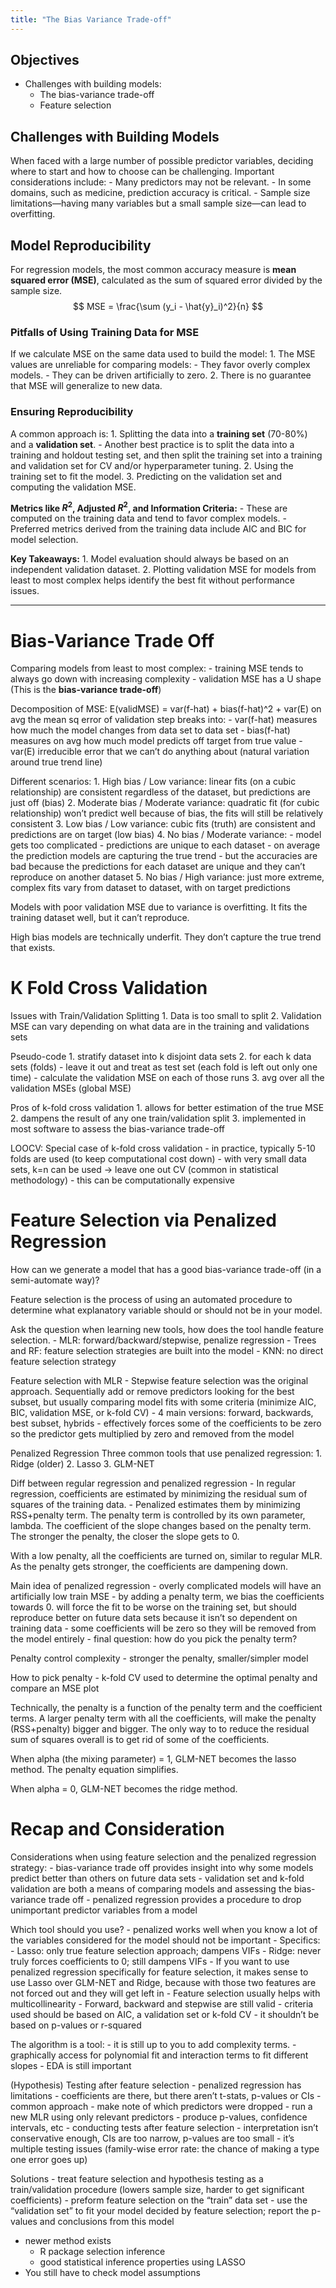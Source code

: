 ```yaml
---
title: "The Bias Variance Trade-off"
---
```


## Objectives

- Challenges with building models:
  - The bias-variance trade-off
  - Feature selection


## Challenges with Building Models

When faced with a large number of possible predictor variables, deciding where to start and how to choose can be challenging. Important considerations include:
- Many predictors may not be relevant.
- In some domains, such as medicine, prediction accuracy is critical.
- Sample size limitations—having many variables but a small sample size—can lead to overfitting.

## Model Reproducibility

For regression models, the most common accuracy measure is **mean squared error (MSE)**, calculated as the sum of squared error divided by the sample size.
$$ MSE = \frac{\sum (y_i - \hat{y}_i)^2}{n} $$

### Pitfalls of Using Training Data for MSE
If we calculate MSE on the same data used to build the model:
1. The MSE values are unreliable for comparing models:
   - They favor overly complex models.
   - They can be driven artificially to zero.
2. There is no guarantee that MSE will generalize to new data.

### Ensuring Reproducibility
A common approach is:
1. Splitting the data into a **training set** (70-80%) and a **validation set**.
  - Another best practice is to split the data into a training and holdout testing set, and then split the training set into a training and validation set for CV and/or hyperparameter tuning.
2. Using the training set to fit the model.
3. Predicting on the validation set and computing the validation MSE.

**Metrics like $R^2$, Adjusted $R^2$, and Information Criteria:**
- These are computed on the training data and tend to favor complex models.
- Preferred metrics derived from the training data include AIC and BIC for model selection.

**Key Takeaways:**
1. Model evaluation should always be based on an independent validation dataset.
2. Plotting validation MSE for models from least to most complex helps identify the best fit without performance issues.

---

# Bias-Variance Trade Off

Comparing models from least to most complex:
- training MSE tends to always go down with increasing complexity
- validation MSE has a U shape (This is the **bias-variance trade-off**)

Decomposition of MSE:
E(validMSE) = var(f-hat) + bias(f-hat)^2 + var(E)
on avg the mean sq error of validation step breaks into:
- var(f-hat) measures how much the model changes from data set to data set
- bias(f-hat) measures on avg how much model predicts off target from true value
- var(E) irreducible error that we can't do anything about (natural variation around true trend line)

Different scenarios:
1. High bias / Low variance: linear fits (on a cubic relationship) are consistent regardless of the dataset, but predictions are just off (bias)
2. Moderate bias / Moderate variance: quadratic fit (for cubic relationship) won't predict well because of bias, the fits will still be relatively consistent 
3. Low bias / Low variance: cubic fits (truth) are consistent and predictions are on target (low bias)
4. No bias / Moderate variance:
  - model gets too complicated
  - predictions are unique to each dataset
  - on average the prediction models are capturing the true trend
  - but the accuracies are bad because the predictions for each dataset are unique and they can't reproduce on another dataset
5. No bias / High variance: just more extreme, complex fits vary from dataset to dataset, with on target predictions

Models with poor validation MSE due to variance is overfitting. It fits the training dataset well, but it can't reproduce.

High bias models are technically underfit. They don't capture the true trend that exists.


# K Fold Cross Validation

Issues with Train/Validation Splitting
1. Data is too small to split
2. Validation MSE can vary depending on what data are in the training and validations sets

Pseudo-code
1. stratify dataset into k disjoint data sets
2. for each k data sets (folds)
  - leave it out and treat as test set (each fold is left out only one time)
  - calculate the validation MSE on each of those runs
3. avg over all the validation MSEs (global MSE)

Pros of k-fold cross validation
1. allows for better estimation of the true MSE
2. dampens the result of any one train/validation split
3. implemented in most software to assess the bias-variance trade-off

LOOCV: Special case of k-fold cross validation
- in practice, typically 5-10 folds are used (to keep computational cost down)
- with very small data sets, k=n can be used -> leave one out CV (common in statistical methodology)
- this can be computationally expensive


# Feature Selection via Penalized Regression

How can we generate a model that has a good bias-variance trade-off (in a semi-automate way)?

Feature selection is the process of using an automated procedure to determine what explanatory variable should or should not be in your model.

Ask the question when learning new tools, how does the tool handle feature selection.
- MLR: forward/backward/stepwise, penalize regression
- Trees and RF: feature selection strategies are built into the model
- KNN: no direct feature selection strategy

Feature selection with MLR
- Stepwise feature selection was the original approach. Sequentially add or remove predictors looking for the best subset, but usually comparing model fits with some criteria (minimize AIC, BIC, validation MSE, or k-fold CV)
- 4 main versions: forward, backwards, best subset, hybrids
- effectively forces some of the coefficients to be zero so the predictor gets multiplied by zero and removed from the model

Penalized Regression
Three common tools that use penalized regression:
1. Ridge (older)
2. Lasso
3. GLM-NET

Diff between regular regression and penalized regression
- In regular regression, coefficients are estimated by minimizing the residual sum of squares of the training data.
- Penalized estimates them by minimizing RSS+penalty term. The penalty term is controlled by its own parameter, lambda. The coefficient of the slope changes based on the penalty term. The stronger the penalty, the closer the slope gets to 0.

With a low penalty, all the coefficients are turned on, similar to regular MLR. As the penalty gets stronger, the coefficients are dampening down.

Main idea of penalized regression
- overly complicated models will have an artificially low train MSE
- by adding a penalty term, we bias the coefficients towards 0. will force the fit to be worse on the training set, but should reproduce better on future data sets because it isn't so dependent on training data
- some coefficients will be zero so they will be removed from the model entirely
- final question: how do you pick the penalty term?

Penalty control complexity - stronger the penalty, smaller/simpler model

How to pick penalty
- k-fold CV used to determine the optimal penalty and compare an MSE plot

Technically, the penalty is a function of the penalty term and the coefficient terms. A larger penalty term with all the coefficients, will make the penalty (RSS+penalty) bigger and bigger. The only way to to reduce the residual sum of squares overall is to get rid of some of the coefficients.

When alpha (the mixing parameter) = 1, GLM-NET becomes the lasso method. The penalty equation simplifies. 

When alpha = 0, GLM-NET becomes the ridge method. 


# Recap and Consideration

Considerations when using feature selection and the penalized regression strategy:
- bias-variance trade off provides insight into why some models predict better than others on future data sets
- validation set and k-fold validation are both a means of comparing models and assessing the bias-variance trade off
- penalized regression provides a procedure to drop unimportant predictor variables from a model

Which tool should you use?
- penalized works well when you know a lot of the variables considered for the model should not be important
- Specifics:
  - Lasso: only true feature selection approach; dampens VIFs
  - Ridge: never truly forces coefficients to 0; still dampens VIFs
  - If you want to use penalized regression specifically for feature selection, it makes sense to use Lasso over GLM-NET and Ridge, because with those two features are not forced out and they will get left in
- Feature selection usually helps with multicollinearity
- Forward, backward and stepwise are still valid
  - criteria used should be based on AIC, a validation set or k-fold CV
  - it shouldn't be based on p-values or r-squared
  
The algorithm is a tool:
- it is still up to you to add complexity terms.
- graphically access for polynomial fit and interaction terms to fit different slopes
- EDA is still important

(Hypothesis) Testing after feature selection
- penalized regression has limitations
  - coefficients are there, but there aren't t-stats, p-values or CIs
- common approach
  - make note of which predictors were dropped
  - run a new MLR using only relevant predictors
  - produce p-values, confidence intervals, etc
- conducting tests after feature selection
  - interpretation isn't conservative enough, CIs are too narrow, p-values are too small
  - it's multiple testing issues (family-wise error rate: the chance of making a type one error goes up)
  
Solutions
- treat feature selection and hypothesis testing as a train/validation procedure (lowers sample size, harder to get significant coefficients)
  - preform feature selection on the "train" data set
  - use the "validation set" to fit your model decided by feature selection; report the p-values and conclusions from this model

- newer method exists
  - R package selection inference
  - good statistical inference properties using LASSO
  

- You still have to check model assumptions
  